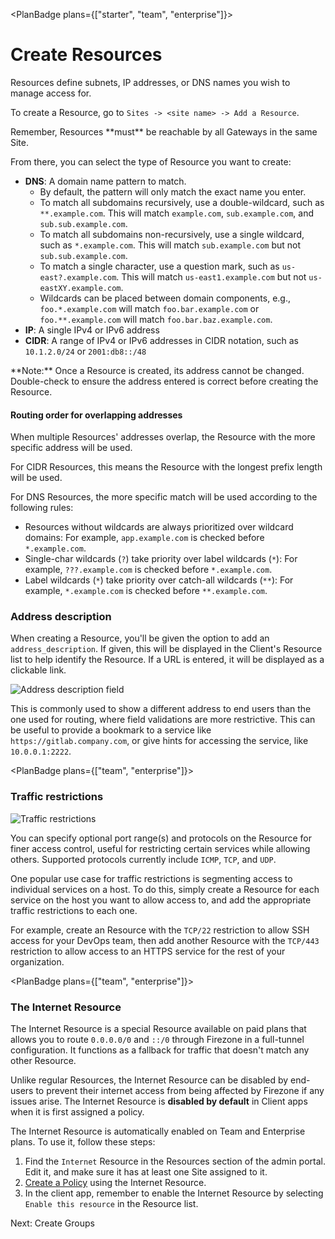 
<PlanBadge plans={["starter", "team", "enterprise"]}>

# Create Resources

</PlanBadge>

Resources define subnets, IP addresses, or DNS names you wish to manage access
for.

To create a Resource, go to `Sites -> <site name> -> Add a Resource`.

<Alert color="info">
  Remember, Resources **must** be reachable by all Gateways in the same Site.
</Alert>

From there, you can select the type of Resource you want to create:

- **DNS**: A domain name pattern to match.
  - By default, the pattern will only match the exact name you enter.
  - To match all subdomains recursively, use a double-wildcard, such as
    `**.example.com`. This will match `example.com`, `sub.example.com`, and
    `sub.sub.example.com`.
  - To match all subdomains non-recursively, use a single wildcard, such as
    `*.example.com`. This will match `sub.example.com` but not
    `sub.sub.example.com`.
  - To match a single character, use a question mark, such as
    `us-east?.example.com`. This will match `us-east1.example.com` but not
    `us-eastXY.example.com`.
  - Wildcards can be placed between domain components, e.g., `foo.*.example.com`
    will match `foo.bar.example.com` or `foo.**.example.com` will match
    `foo.bar.baz.example.com`.
- **IP**: A single IPv4 or IPv6 address
- **CIDR**: A range of IPv4 or IPv6 addresses in CIDR notation, such as
  `10.1.2.0/24` or `2001:db8::/48`

<Alert color="warning">
  **Note:** Once a Resource is created, its address cannot be changed.
  Double-check to ensure the address entered is correct before creating the
  Resource.
</Alert>

#### Routing order for overlapping addresses

When multiple Resources' addresses overlap, the Resource with the more specific
address will be used.

For CIDR Resources, this means the Resource with the longest prefix length will
be used.

For DNS Resources, the more specific match will be used according to the
following rules:

- Resources without wildcards are always prioritized over wildcard domains: For
  example, `app.example.com` is checked before `*.example.com`.
- Single-char wildcards (`?`) take priority over label wildcards (`*`): For
  example, `???.example.com` is checked before `*.example.com`.
- Label wildcards (`*`) take priority over catch-all wildcards (`**`): For
  example, `*.example.com` is checked before `**.example.com`.

### Address description

When creating a Resource, you'll be given the option to add an
`address_description`. If given, this will be displayed in the Client's Resource
list to help identify the Resource. If a URL is entered, it will be displayed as
a clickable link.

<Link
  target="_blank"
  href="/images/kb/deploy/resources/address_description.png"
>
  <Image
    src="/images/kb/deploy/resources/address_description.png"
    alt="Address description field"
    width={600}
    height={600}
    className="mx-auto"
  />
</Link>

This is commonly used to show a different address to end users than the one used
for routing, where field validations are more restrictive. This can be useful to
provide a bookmark to a service like `https://gitlab.company.com`, or give hints
for accessing the service, like `10.0.0.1:2222`.

<PlanBadge plans={["team", "enterprise"]}>

### Traffic restrictions

</PlanBadge>

<Image
  src="/images/kb/deploy/resources/traffic_restrictions.png"
  alt="Traffic restrictions"
  width={800}
  height={800}
  className="mx-auto shadow rounded"
/>

You can specify optional port range(s) and protocols on the Resource for finer
access control, useful for restricting certain services while allowing others.
Supported protocols currently include `ICMP`, `TCP`, and `UDP`.

One popular use case for traffic restrictions is segmenting access to individual
services on a host. To do this, simply create a Resource for each service on the
host you want to allow access to, and add the appropriate traffic restrictions
to each one.

For example, create an Resource with the `TCP/22` restriction to allow SSH
access for your DevOps team, then add another Resource with the `TCP/443`
restriction to allow access to an HTTPS service for the rest of your
organization.

<PlanBadge plans={["team", "enterprise"]}>

### The Internet Resource

</PlanBadge>

The Internet Resource is a special Resource available on paid plans that allows
you to route `0.0.0.0/0` and `::/0` through Firezone in a full-tunnel
configuration. It functions as a fallback for traffic that doesn't match any
other Resource.

<Alert color="warning">
  Unlike regular Resources, the Internet Resource can be disabled by end-users
  to prevent their internet access from being affected by Firezone if any issues
  arise. The Internet Resource is <strong>disabled by default</strong> in Client
  apps when it is first assigned a policy.
</Alert>

The Internet Resource is automatically enabled on Team and Enterprise plans. To
use it, follow these steps:

1. Find the `Internet` Resource in the Resources section of the admin portal.
   Edit it, and make sure it has at least one Site assigned to it.
1. [Create a Policy](/kb/deploy/policies) using the Internet Resource.
1. In the client app, remember to enable the Internet Resource by selecting
   `Enable this resource` in the Resource list.

<NextStep href="/kb/deploy/groups">Next: Create Groups</NextStep>

<SupportOptions />
